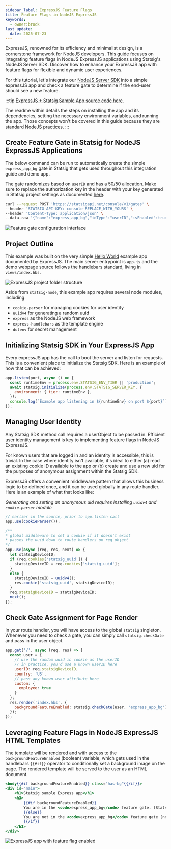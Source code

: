```yaml
---
sidebar_label: ExpressJS Feature Flags
title: Feature Flags in NodeJS ExpressJS
keywords:
  - owner:brock
last_update:
  date: 2025-07-23
---
```


ExpressJS, renowned for its efficiency and minimalist design, is a cornerstone framework for NodeJS developers. This guide focuses on integrating feature flags in NodeJS ExpressJS applications using Statsig's NodeJS Server SDK. Discover how to enhance your ExpressJS app with feature flags for flexible and dynamic user experiences.

For this tutorial, let's integrate our [NodeJS Server SDK](/server/nodejsServerSDK) into a simple expressJS app and check a feature gate to determine if the end-user should see a new feature. 

:::tip
[ExpressJS + Statsig Sample App source code here](https://github.com/statsig-io/samples/tree/node-express/node-express#node-express-statsig-demo-app). 

The readme within details the steps on installing the app and its dependencies, setting the necessary environment variables, and running the app. Those concepts won't be covered in this guide because they are standard NodeJS practices.
:::

## Create Feature Gate in Statsig for NodeJS ExpressJS Applications
The below command can be run to automatically create the simple `express_app_bg` gate in Statsig that gets used throughout this integration guide and demo app.

The gate randomizes based on `userID` and has a 50/50 allocation. Make sure to replace the authorization key in the header with your key generated in Statsig project settings as documented [here](/console-api/introduction).
```bash
curl --request POST 'https://statsigapi.net/console/v1/gates' \
--header 'STATSIG-API-KEY: console-REPLACE_WITH_YOURS' \
--header 'Content-Type: application/json' \
--data-raw '{"name":"express_app_bg","idType":"userID","isEnabled":true,"rules":[{"name":"Everyone","passPercentage":50,"conditions":[{"type":"public"}]}]}'
``` 
![Feature gate configuration interface](/img/express-gate.png)

## Project Outline

This example was built on the very simple [Hello World](https://expressjs.com/en/starter/hello-world.html) example app documented by ExpressJS.
The main server entrypoint is `app.js` and the demo webpage source follows the handlebars standard, living in `views/index.hbs`.

![ExpressJS project folder structure](/img/express-folder-structure.png)

Aside from `statsig-node`, this example app requires several node modules, including:
* `cookie-parser` for managing cookies for user identity
* `uuidv4` for generating a random uuid
* `express` as the NodeJS web framework
* `express-handlebars` as the template engine
* `dotenv` for secret management

## Initializing Statsig SDK in Your ExpressJS App

Every expressJS app has the call to boot the server and listen for requests. This is a convenient place to initialize the Statsig SDK. 
Here is an example of how that can be achieved:

```js
app.listen(port, async () => {
  const runtimeEnv = process.env.STATSIG_ENV_TIER || 'production';
  await statsig.initialize(process.env.STATSIG_SERVER_KEY, {
    environment: { tier: runtimeEnv },
  });
  console.log(`Example app listening in ${runtimeEnv} on port ${port}`);
});
```


## Managing User Identity

Any Statsig SDK method call requires a userObject to be passed in. Efficient user identity management is key to implementing feature flags in NodeJS ExpressJS.

For known users that are logged in and an identity is accessible, this is trivial. In the case where identity isn't available, it's ideal to either (a) read an existing cookie ID available to the app or (b) create and use a new uid for the purposes of anonymous assignment within the Statsig SDK.

ExpressJS offers a convenient middleware pattern that allows this business logic to be defined once, and it can be used globally in any route handler. Here is an example of what that looks like:

_Generating and setting an anonymous uid requires installing `uuidv4` and `cookie-parser` module_
```js
// earlier in the source, prior to app.listen call
app.use(cookieParser());

/**
* global middleware to set a cookie if it doesn't exist
* passes the uuid down to route handlers on req object
*/
app.use(async (req, res, next) => {
  let statsigDeviceID;
  if (req.cookies['statsig_uuid']) {
    statsigDeviceID = req.cookies['statsig_uuid'];
  }
  else {
    statsigDeviceID = uuidv4();
    res.cookie('statsig_uuid', statsigDeviceID);
  }
  req.statsigDeviceID = statsigDeviceID;
  next();
});
```

## Check Gate Assignment for Page Render
In your route handler, you will have access to the global `statsig` singleton. Whenever you need to check a gate, you can simply call `statsig.checkGate` and pass in the user object. 
```js
app.get('/', async (req, res) => {
  const user = {
    // use the random uuid in cookie as the userID
    // in practice, you'd use a known userID here
    userID: req.statsigDeviceID,
    country: 'US',
    // pass any known user attribute here
    custom: {
      employee: true
    }
  };
  res.render('index.hbs', { 
    backgroundFeatureEnabled: statsig.checkGate(user, 'express_app_bg')
  });
});
```

## Leveraging Feature Flags in NodeJS ExpressJS HTML Templates
The template will be rendered and with access to the `backgroundFeatureEnabled` (boolean) variable, which gets used in the handlebars `{{#if}}` operator to conditionally set a background image on the page. The rendered template will be served to the user as an HTML document.
```hbs
<body{{#if backgroundFeatureEnabled}} class="has-bg"{{/if}}>
<div id="main">
    <h1>Statsig sample Express app</h1>
    <h3>
        {{#if backgroundFeatureEnabled}}
        You are in the <code>express_app_bg</code> feature gate. (Statsig page background)
        {{else}}
        You are not in the <code>express_app_bg</code> feature gate (no page background) 
        {{/if}}
    </h3>
</div>
```

![ExpressJS app with feature flag enabled](/img/express-page.png)
